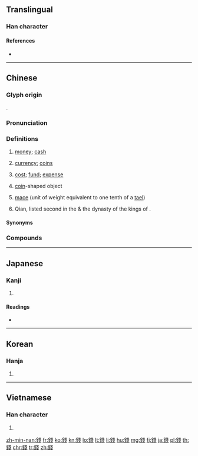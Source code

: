 {{character info/new}}
{{also|钱|銭}}
==Translingual==
{{Han simplified forms|錢|銭|钱}}

===Han character===
{{Han char|rn=167|rad=金|as=08|sn=16|four=83153|canj=CII|ids=⿰釒戔}}

====References====
* {{Han ref|kx=1311.050|dkj=40563|dj=1812.140|hdz=64217.100|uh=9322|ud=37666|bh=BFFA|bd=49146}}

----

==Chinese==
{{zh-forms|s=钱}}

===Glyph origin===
{{Han etym}}
{{Han compound|金|alt1=釒|t1=money|戔|ls=psc|c1=s|c2=p}}.

===Pronunciation===
{{zh-pron
|m=qián
|c=cin4,cin4-2
|h=pfs=chhièn
|mn=chîⁿ/chiân/twv:chhiân
|mn_note=chîⁿ - vernacular; chiân - literary; chhiân - limited (e.g. in {{lang|zh|一錢，二緣，三媠，四少年}})
|md=cièng
|w=3xxi
|ma=y
|mc=y
|oc=y
|cat=n,pn
}}

===Definitions===
{{zh-hanzi}}

# [[money]]; [[cash]]
#: {{zh-x|我 沒 有 錢。|I don't have '''money'''.}}
# [[currency]]; [[coin]]s
#: {{zh-x|古 錢|ancient coin}}
#: {{zh-x|銅錢|copper (coin)}}
# [[cost]]; [[fund]]; [[expense]]
#: {{zh-x|多少{shao} 錢？|How much does it cost?}}
#: {{zh-x|車錢|transport '''cost'''}}
# [[coin]]-shaped object
#: {{zh-x|榆錢|fruit of an elm tree}}
# [[mace]] (unit of weight equivalent to one tenth of a [[tael]])
# {{surname|lang=zh}} Qian, listed second in the {{w|Baijiaxing}} & the dynasty of the kings of {{w|Wuyue}}.

====Synonyms====
{{zh-dial}}

===Compounds===
{{zh-der|零錢|付錢|佣錢|使錢|便錢|保錢|倒錢|借錢|值錢|偏錢|價錢|儭錢|儹錢|公錢|冥錢|出錢|分錢|利錢|制錢|力錢|匯錢|口錢|古錢|喜錢|報錢|墊錢|大錢|女錢|媒錢|子錢|存錢|定錢|尋錢|小錢|工錢|差錢|弄錢|彩錢|息錢|意錢|慳錢|憨錢|房錢|打錢|找錢|把錢|折錢|拜錢|挑錢|捐錢|掏錢|掙錢|掛錢|換錢|摟錢|撈錢|撚錢|撥錢|擱錢|攢錢|攤錢|攧錢|斂錢|料錢|會錢|月錢|有錢|本錢|村錢|杖錢|楮錢|榆錢|母錢|毛錢|沙錢|洋錢|洗錢|活錢|混錢|渡錢|湊錢|熱錢|犀錢|現錢|用錢|瘞錢|白錢|省錢|私錢|稱錢|節錢|箱錢|簸錢|紙錢|綠錢|綺錢|耍錢|腳錢|臭錢|臺錢|船錢|花錢|苔錢|茶錢|莢錢|落錢|行錢|襯錢|要錢|見錢|課錢|費錢|貼錢|賞錢|賠錢|賣錢|賭錢|賺錢|贏錢|趁錢|車錢|輸錢|退錢|送錢|連錢|過錢|還錢|酒錢|金錢|銀錢|銅錢|錢包|錢坫|錢垛|錢市|錢布|錢帛|錢幣|錢引|錢文|錢會|錢櫃|錢泳|錢潮|錢灃|錢票|錢穀|錢筒|錢糧|錢紙|錢荒|錢莊|錢袋|錢財|錢起|錢通|錢鈔|錢鋪|錢陌|錢龍|長錢|門錢|閒錢|青錢|領錢|頭錢|飛錢|飯錢|香錢|髒錢|麴錢|黃錢|黑錢|倆錢兒|免苦錢|中用錢|向錢看|好看錢|倒包錢|合子錢|下本錢|恩養錢|常例錢|使用錢|五銖錢|夜合錢|墊背錢|守錢奴|三銖錢|學課錢|外來錢|底子錢|工顧錢|乾茶錢|不值錢|公事錢|一毛錢|壓歲錢|印子錢|冤苦錢|冤枉錢|後手錢|守錢虜|大價錢|墊箱錢|保頭錢|標手錢|有錢人|揪心錢|日事錢|目子錢|房宿錢|日頭錢|烈紙錢|搖錢樹|洗手錢|永樂錢|杖頭錢|燒埋錢|牌錢樹|私房錢|本分錢|房飯錢|拜見錢|燈油錢|看錢奴|撒紙錢|昧心錢|打業錢|錢樹子|開門錢|車腳錢|肉裡錢|買命錢|長歲錢|買路錢|箱底錢|蟻鼻錢|錢塘潮|腳步錢|金錢豹|身丁錢|金錢棒|錢串子|錢多多|馬口錢|茶水錢|貼本錢|馬錢子|鵝眼錢|齋襯錢|黃邊錢|鄧通錢|錢褡子|零用錢|賠錢貨|陪錢貨|血汗錢|鑽錢眼|錢龍宴|錢板兒|錢塘江|錢兒癬|風流錢|開手錢|糟錢兒|金錢板|鞋底錢|過門錢|連錢驄|連錢草|買閒錢|香油錢|賭錢廠|賣花錢|買服錢|謝媒錢|草鞋錢}}

{{zh-cat|Beginning}}

----

==Japanese==

===Kanji===
{{ja-kanji|grade=|rs=金08|style=ky|shin=銭}}

# {{defn|lang=ja|sort=金06}}

====Readings====
* {{ja-readings|on=[[せん]] (sen)|kun=[[ぜに]] (zeni), [[せん]] (sen)}}

----

==Korean==

===Hanja===
{{ko-hanja|hangeul=[[전]]|eumhun=|mr=chŏn|y=cen}}

# {{defn|lang=ko|sort=金08}}

----

==Vietnamese==

===Han character===
{{vi-hantu|[[tiền]]|rs=金08}}

# {{defn|lang=vi|sort=金08}}

[[zh-min-nan:錢]]
[[fr:錢]]
[[ko:錢]]
[[kn:錢]]
[[lo:錢]]
[[lt:錢]]
[[li:錢]]
[[hu:錢]]
[[mg:錢]]
[[fj:錢]]
[[ja:錢]]
[[pl:錢]]
[[th:錢]]
[[chr:錢]]
[[tr:錢]]
[[zh:錢]]